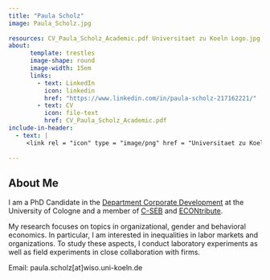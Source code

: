 ```yaml
---
title: "Paula Scholz"
image: Paula_Scholz.jpg
  
resources: CV_Paula_Scholz_Academic.pdf Universitaet zu Koeln Logo.jpg
about: 
      template: trestles
      image-shape: round
      image-width: 15em
      links:
        - text: LinkedIn
          icon: linkedin
          href: "https://www.linkedin.com/in/paula-scholz-217162221/"
        - text: CV
          icon: file-text
          href: CV_Paula_Scholz_Academic.pdf
include-in-header:
  - text: |
     <link rel = "icon" type = "image/png" href = "Universitaet zu Koeln Logo.jpg" />
    
---
```

:::{#pcc}
## About Me

I am a PhD Candidate in the <a target="_blank" href="https://cd.wiso.uni-koeln.de/en/team/personnel-economics-and-human-resource-management">Department Corporate Development</a>  at the University of Cologne and a member of <a target="_blank" href="https://c-seb.de/">C-SEB</a> and <a target="_blank" href="https://econtribute.de/">ECONtribute</a>. 

My research focuses on topics in organizational, gender and behavioral economics. In particular, I am interested in inequalities in labor markets and organizations. To study these aspects, I conduct laboratory experiments as well as field experiments in close collaboration with firms.

Email: paula.scholz[at]wiso.uni-koeln.de
:::
